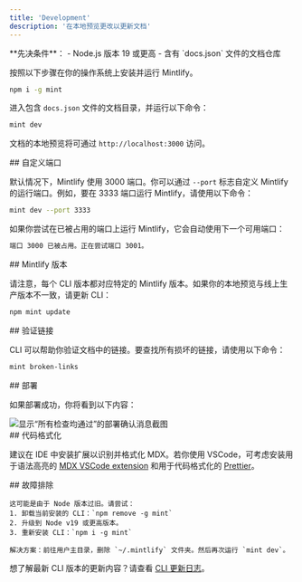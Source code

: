 ```yaml
---
title: 'Development'
description: '在本地预览更改以更新文档'
---
```


<Info>
  **先决条件**：
  - Node.js 版本 19 或更高
  - 含有 `docs.json` 文件的文档仓库
</Info>

按照以下步骤在你的操作系统上安装并运行 Mintlify。

<Steps>
<Step title="安装 Mintlify CLI">

```bash
npm i -g mint
```
</Step>

<Step title="本地预览">

进入包含 `docs.json` 文件的文档目录，并运行以下命令：

```bash
mint dev
```

文档的本地预览将可通过 `http://localhost:3000` 访问。

</Step>
</Steps>

<div id="custom-ports">
  ## 自定义端口
</div>

默认情况下，Mintlify 使用 3000 端口。你可以通过 `--port` 标志自定义 Mintlify 的运行端口。例如，要在 3333 端口运行 Mintlify，请使用以下命令：

```bash
mint dev --port 3333
```

如果你尝试在已被占用的端口上运行 Mintlify，它会自动使用下一个可用端口：

```md
端口 3000 已被占用。正在尝试端口 3001。
```


<div id="mintlify-versions">
  ## Mintlify 版本
</div>

请注意，每个 CLI 版本都对应特定的 Mintlify 版本。如果你的本地预览与线上生产版本不一致，请更新 CLI：

```bash
npm mint update
```


<div id="validating-links">
  ## 验证链接
</div>

CLI 可以帮助你验证文档中的链接。要查找所有损坏的链接，请使用以下命令：

```bash
mint broken-links
```


<div id="deployment">
  ## 部署
</div>

如果部署成功，你将看到以下内容：

<Frame>
  <img src="/images/checks-passed.png" alt="显示“所有检查均通过”的部署确认消息截图" style={{ borderRadius: '0.5rem' }} />
</Frame>

<div id="code-formatting">
  ## 代码格式化
</div>

建议在 IDE 中安装扩展以识别并格式化 MDX。若你使用 VSCode，可考虑安装用于语法高亮的 [MDX VSCode extension](https://marketplace.visualstudio.com/items?itemName=unifiedjs.vscode-mdx) 和用于代码格式化的 [Prettier](https://marketplace.visualstudio.com/items?itemName=esbenp.prettier-vscode)。

<div id="troubleshooting">
  ## 故障排除
</div>

<AccordionGroup>
  <Accordion title='错误：在 darwin-arm64 运行时无法加载 "sharp" 模块'>

    这可能是由于 Node 版本过旧。请尝试：
    1. 卸载当前安装的 CLI：`npm remove -g mint`
    2. 升级到 Node v19 或更高版本。
    3. 重新安装 CLI：`npm i -g mint`
  </Accordion>

  <Accordion title="问题：遇到未知错误">
  
    解决方案：前往用户主目录，删除 `~/.mintlify` 文件夹。然后再次运行 `mint dev`。
  </Accordion>
</AccordionGroup>

想了解最新 CLI 版本的更新内容？请查看 [CLI 更新日志](https://www.npmjs.com/package/mintlify?activeTab=versions)。